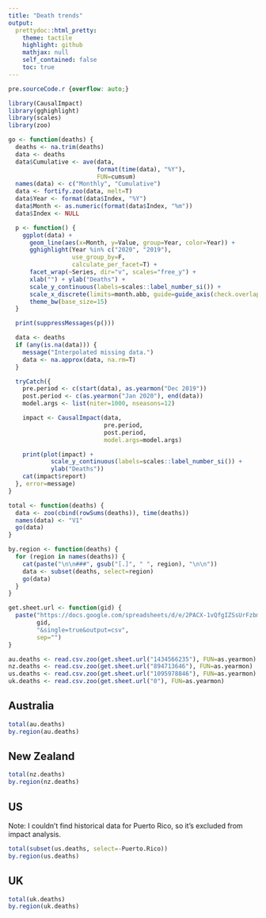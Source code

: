```yaml
---
title: "Death trends"
output:
  prettydoc::html_pretty:
    theme: tactile
    highlight: github
    mathjax: null
    self_contained: false
    toc: true
---
```


```css
pre.sourceCode.r {overflow: auto;}
```

```r
library(CausalImpact)
library(gghighlight)
library(scales)
library(zoo)
```

```r
go <- function(deaths) {
  deaths <- na.trim(deaths)
  data <- deaths
  data$Cumulative <- ave(data,
                         format(time(data), "%Y"),
                         FUN=cumsum)
  names(data) <- c("Monthly", "Cumulative")
  data <- fortify.zoo(data, melt=T)
  data$Year <- format(data$Index, "%Y")
  data$Month <- as.numeric(format(data$Index, "%m"))
  data$Index <- NULL

  p <- function() {
    ggplot(data) +
      geom_line(aes(x=Month, y=Value, group=Year, color=Year)) +
      gghighlight(Year %in% c("2020", "2019"),
                  use_group_by=F,
                  calculate_per_facet=T) +
      facet_wrap(~Series, dir="v", scales="free_y") +
      xlab("") + ylab("Deaths") +
      scale_y_continuous(labels=scales::label_number_si()) +
      scale_x_discrete(limits=month.abb, guide=guide_axis(check.overlap=T)) +
      theme_bw(base_size=15)
  }

  print(suppressMessages(p()))

  data <- deaths
  if (any(is.na(data))) {
    message("Interpolated missing data.")
    data <- na.approx(data, na.rm=T)
  }

  tryCatch({
    pre.period <- c(start(data), as.yearmon("Dec 2019"))
    post.period <- c(as.yearmon("Jan 2020"), end(data))
    model.args <- list(niter=1000, nseasons=12)

    impact <- CausalImpact(data,
                           pre.period,
                           post.period,
                           model.args=model.args)

    print(plot(impact) +
            scale_y_continuous(labels=scales::label_number_si()) +
            ylab("Deaths"))
    cat(impact$report)
  }, error=message)
}

total <- function(deaths) {
  data <- zoo(cbind(rowSums(deaths)), time(deaths))
  names(data) <- "V1"
  go(data)
}

by.region <- function(deaths) {
  for (region in names(deaths)) {
    cat(paste("\n\n###", gsub("[.]", " ", region), "\n\n"))
    data <- subset(deaths, select=region)
    go(data)
  }
}
```

```r
get.sheet.url <- function(gid) {
  paste("https://docs.google.com/spreadsheets/d/e/2PACX-1vQfgIZSsUrFzbmVK0hjbTjvY2TGI75FRkrU8rGKpLebZnfFFBCvFyI1zPgUE3uivCOmbOKOYJWyYUiQ/pub?gid=",
        gid,
        "&single=true&output=csv",
        sep="")
}

au.deaths <- read.csv.zoo(get.sheet.url("1434566235"), FUN=as.yearmon)
nz.deaths <- read.csv.zoo(get.sheet.url("894713646"), FUN=as.yearmon)
us.deaths <- read.csv.zoo(get.sheet.url("1095978846"), FUN=as.yearmon)
uk.deaths <- read.csv.zoo(get.sheet.url("0"), FUN=as.yearmon)
```

## Australia {.tabset}

```r
total(au.deaths)
by.region(au.deaths)
```

## New Zealand {.tabset}

```r
total(nz.deaths)
by.region(nz.deaths)
```

## US {.tabset}

Note: I couldn't find historical data for Puerto Rico, so it's excluded from
impact analysis.

```r
total(subset(us.deaths, select=-Puerto.Rico))
by.region(us.deaths)
```

## UK {.tabset}

```r
total(uk.deaths)
by.region(uk.deaths)
```
